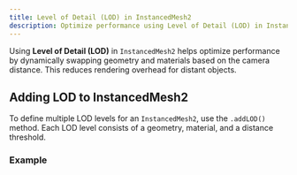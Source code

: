 ```yaml
---
title: Level of Detail (LOD) in InstancedMesh2
description: Optimize performance using Level of Detail (LOD) in InstancedMesh2.
---
```


Using **Level of Detail (LOD)** in `InstancedMesh2` helps optimize performance by dynamically swapping geometry and materials based on the camera distance. This reduces rendering overhead for distant objects.

## Adding LOD to InstancedMesh2

To define multiple LOD levels for an `InstancedMesh2`, use the `.addLOD()` method. Each LOD level consists of a geometry, material, and a distance threshold.

### Example

<Example path='LOD'/>
